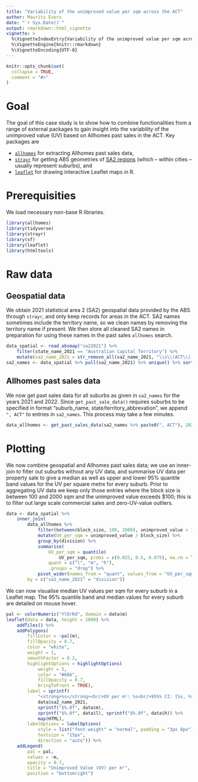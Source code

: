 ```yaml
---
title: "Variability of the unimproved value per sqm across the ACT"
author: Maurits Evers
date: "`r Sys.Date()`"
output: rmarkdown::html_vignette
vignette: >
  %\VignetteIndexEntry{Variability of the unimproved value per sqm across the ACT}
  %\VignetteEngine{knitr::rmarkdown}
  %\VignetteEncoding{UTF-8}
---
```


```r
knitr::opts_chunk$set(
  collapse = TRUE,
  comment = "#>"
)
```


# Goal

The goal of this case study is to show how to combine functionalities from a range of external packages to gain insight into the variability of the unimproved value (UV) based on Allhomes past sales in the ACT. Key packages are 

- [`allhomes`](https://github.com/mevers/allhomes) for extracting Allhomes past sales data, 
- [`strayr`](https://github.com/runapp-aus/strayr) for getting ABS geometries of [SA2 regions](https://www.abs.gov.au/statistics/standards/australian-statistical-geography-standard-asgs-edition-3/jul2021-jun2026/main-structure-and-greater-capital-city-statistical-areas/statistical-area-level-2) (which -- within cities -- usually represent suburbs), and
- [`leaflet`](https://github.com/rstudio/leaflet) for drawing interactive Leaflet maps in R.


# Prerequisities

We load necessary non-base R libraries.

```r
library(allhomes)
library(tidyverse)
library(strayr)
library(sf)
library(leaflet)
library(htmltools)
```


# Raw data

## Geospatial data

We obtain 2021 statistical area 2 (SA2) geospatial data provided by the ABS through `strayr`, and only keep records for areas in the ACT. SA2 names sometimes include the territory name, so we clean names by removing the territory name if present. We then store all cleaned SA2 names in preparation for using these names in the past sales `allhomes` search.

```r
data_spatial <- read_absmap("sa22021") %>%
    filter(state_name_2021 == "Australian Capital Territory") %>%
    mutate(sa2_name_2021 = str_remove_all(sa2_name_2021, "\\s\\(ACT\\).*$"))
sa2_names <- data_spatial %>% pull(sa2_name_2021) %>% unique() %>% sort()
```

## Allhomes past sales data

We now get past sales data for all suburbs as given in `sa2_names` for the years 2021 and 2022. Since `get_past_sale_data()` requires suburbs to be specified in format "suburb_name, state/territory_abbrevation", we append `", ACT"` to entries in `sa2_names`. This process may take a few minutes.

```r
data_allhomes <- get_past_sales_data(sa2_names %>% paste0(", ACT"), 2021L:2022L)
```


# Plotting

We now combine geospatial and Allhomes past sales data; we use an inner-join to filter out suburbs without any UV data, and summarise UV data per property sale to give a median as well as upper and lower 95% quantile band values for the UV per square metre for every suburb. Prior to aggregating UV data we keep only those entries where the block size is between 100 and 2000 sqm and the unimproved value exceeds $100; this is to filter out large scale commercial sales and zero-UV-value outliers.

```r
data <- data_spatial %>%
    inner_join(
        data_allhomes %>%
            filter(between(block_size, 100, 2000), unimproved_value > 100) %>%
            mutate(UV_per_sqm = unimproved_value / block_size) %>%
            group_by(division) %>%
            summarise(
                UV_per_sqm = quantile(
                    UV_per_sqm, probs = c(0.025, 0.5, 0.975), na.rm = TRUE),
                quant = c("l", "m", "h"),
                .groups = "drop") %>%
            pivot_wider(names_from = "quant", values_from = "UV_per_sqm"),
        by = c("sa2_name_2021" = "division"))
```

We can now visualise median UV values per sqm for every suburb in a Leaflet map. The 95% quantile band and median values for every suburb are detailed on mouse hover.

```r
pal <- colorNumeric("YlOrRd", domain = data$m)
leaflet(data = data, height = 1000) %>%
    addTiles() %>%
    addPolygons(
        fillColor = ~pal(m),
        fillOpacity = 0.7,
        color = "white",
        weight = 1,
        smoothFactor = 0.2,
        highlightOptions = highlightOptions(
            weight = 5,
            color = "#666",
            fillOpacity = 0.7,
            bringToFront = TRUE),
        label = sprintf(
            "<strong>%s</strong><br/>UV per m²: %s<br/>95%% CI: [%s, %s]",
            data$sa2_name_2021, 
            sprintf("$%.0f", data$m),
            sprintf("$%.0f", data$l), sprintf("$%.0f", data$h)) %>% 
            map(HTML),
        labelOptions = labelOptions(
            style = list("font-weight" = "normal", padding = "3px 8px"),
            textsize = "15px",
            direction = "auto")) %>%
    addLegend(
        pal = pal, 
        values = ~m, 
        opacity = 0.7, 
        title = "Unimproved Value (UV) per m²",
        position = "bottomright")
```

